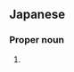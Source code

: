 ==Japanese==
{{ja-kanjitab|あき|みつ}}

===Proper noun===
{{ja-pos|あきみつ|proper}}

# {{surname|lang=ja|sort=あきみつ}}